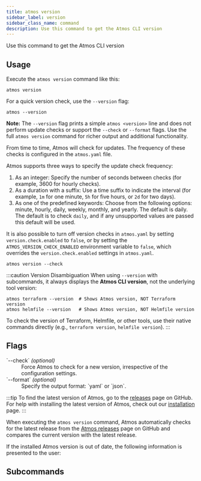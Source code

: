 ```yaml
---
title: atmos version
sidebar_label: version
sidebar_class_name: command
description: Use this command to get the Atmos CLI version
---
```


<Intro>
Use this command to get the Atmos CLI version
</Intro>

<Screengrab title="atmos help" slug="atmos-version" />

## Usage

Execute the `atmos version` command like this:

```shell
atmos version
```

For a quick version check, use the `--version` flag:

```shell
atmos --version
```

**Note:** The `--version` flag prints a simple `atmos <version>` line and does not perform update checks or support the `--check` or `--format` flags. Use the full `atmos version` command for richer output and additional functionality.

From time to time, Atmos will check for updates. The frequency of these checks is configured in the `atmos.yaml` file.

Atmos supports three ways to specify the update check frequency:

1. As an integer: Specify the number of seconds between checks (for example, 3600 for hourly checks).
2. As a duration with a suffix: Use a time suffix to indicate the interval (for example, `1m` for one minute, `5h` for five hours, or `2d` for two days).
3. As one of the predefined keywords: Choose from the following options: minute, hourly, daily, weekly, monthly, and yearly. The default is daily.
The default is to check `daily`, and if any unsupported values are passed this default will be used.

It is also possible to turn off version checks in `atmos.yaml` by setting `version.check.enabled` to `false`,
or by setting the `ATMOS_VERSION_CHECK_ENABLED` environment variable to `false`, which overrides
the `version.check.enabled` settings in `atmos.yaml`.

```shell
atmos version --check
```

:::caution Version Disambiguation
When using `--version` with subcommands, it always displays the **Atmos CLI version**, not the underlying tool version:

```shell
atmos terraform --version  # Shows Atmos version, NOT Terraform version
atmos helmfile --version   # Shows Atmos version, NOT Helmfile version
```

To check the version of Terraform, Helmfile, or other tools, use their native commands directly (e.g., `terraform version`, `helmfile version`).
:::

## Flags

<dl>
  <dt>`--check` <em>(optional)</em></dt>
  <dd>Force Atmos to check for a new version, irrespective of the configuration settings.</dd>

  <dt>`--format` <em>(optional)</em></dt>
  <dd>Specify the output format: `yaml` or `json`.</dd>
</dl>

:::tip
To find the latest version of Atmos, go to the [releases](https://github.com/cloudposse/atmos/releases) page on GitHub.
For help with installing the latest version of Atmos, check out our [installation](/install) page.
:::

When executing the `atmos version` command, Atmos automatically checks for the latest release
from the [Atmos releases](https://github.com/cloudposse/atmos/releases) page on GitHub and compares the current
version with the latest release.

If the installed Atmos version is out of date, the following information is presented to the user:

## Subcommands

<DocCardList />
